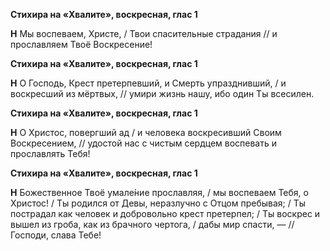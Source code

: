 **Стихира на «Хвалите», воскресная, глас 1**

**Н** Мы воспеваем, Христе, / Твои спасительные страдания // и прославляем Твоё Воскресение!

**Стихира на «Хвалите», воскресная, глас 1**

**Н** О Господь, Крест претерпевший, и Смерть упразднивший, / и воскресший из мёртвых, // умири жизнь нашу, ибо один Ты всесилен.

**Стихира на «Хвалите», воскресная, глас 1**

**Н** О Христос, повергший ад / и человека воскресивший Своим Воскресением, // удостой нас с чистым сердцем воспевать и прославлять Тебя!

**Стихира на «Хвалите», воскресная, глас 1**

**Н** Божественное Твоё умале́ние прославляя, / мы воспеваем Тебя, о Христос! / Ты родился от Девы, неразлучно с Отцом пребывая; / Ты пострадал как человек и добровольно крест претерпел; / Ты воскрес и вышел из гроба, как из брачного чертога, / дабы мир спасти, — // Господи, слава Тебе!
